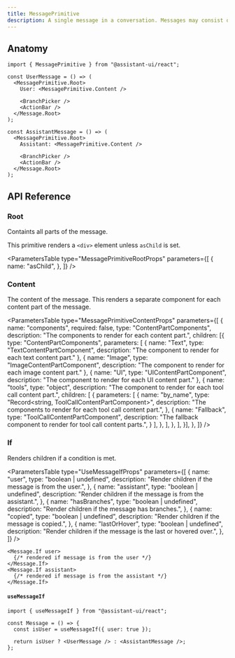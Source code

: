 ```yaml
---
title: MessagePrimitive
description: A single message in a conversation. Messages may consist of multiple parts.
---
```



## Anatomy

```tsx
import { MessagePrimitive } from "@assistant-ui/react";

const UserMessage = () => (
  <MessagePrimitive.Root>
    User: <MessagePrimitive.Content />

    <BranchPicker />
    <ActionBar />
  </Message.Root>
);

const AssistantMessage = () => (
  <MessagePrimitive.Root>
    Assistant: <MessagePrimitive.Content />

    <BranchPicker />
    <ActionBar />
  </Message.Root>
);
```

## API Reference

### Root

Containts all parts of the message.

This primitive renders a `<div>` element unless `asChild` is set.

<ParametersTable
  type="MessagePrimitiveRootProps"
  parameters={[
    {
      name: "asChild",
    },
  ]}
/>

### Content

The content of the message. This renders a separate component for each content part of the message.

<ParametersTable
  type="MessagePrimitiveContentProps"
  parameters={[
    {
      name: "components",
      required: false,
      type: "ContentPartComponents",
      description: "The components to render for each content part.",
      children: [{
        type: "ContentPartComponents",
        parameters: [
          {
            name: "Text",
            type: "TextContentPartComponent",
            description: "The component to render for each text content part."
          },
          {
            name: "Image",
            type: "ImageContentPartComponent",
            description: "The component to render for each image content part."
          },
          {
            name: "UI",
            type: "UIContentPartComponent",
            description: "The component to render for each UI content part."
          },
          {
            name: "tools",
            type: "object",
            description: "The component to render for each tool call content part.",
            children: [
              {
                parameters: [
                  {
                    name: "by_name",
                    type: "Record<string, ToolCallContentPartComponent>",
                    description: "The components to render for each tool call content part.",
                  },
                  {
                    name: "Fallback",
                    type: "ToolCallContentPartComponent",
                    description: "The fallback component to render for tool call content parts.",
                  }
                ],
              },
            ],
          },
        ],
      }],
    },
  ]}
/>

### If

Renders children if a condition is met.

<ParametersTable
  type="UseMessageIfProps"
  parameters={[
    {
      name: "user",
      type: "boolean | undefined",
      description: "Render children if the message is from the user.",
    },
    {
      name: "assistant",
      type: "boolean | undefined",
      description: "Render children if the message is from the assistant.",
    },
    {
      name: "hasBranches",
      type: "boolean | undefined",
      description: "Render children if the message has branches.",
    },
    {
      name: "copied",
      type: "boolean | undefined",
      description: "Render children if the message is copied.",
    },
    {
      name: "lastOrHover",
      type: "boolean | undefined",
      description: "Render children if the message is the last or hovered over.",
    },  
  ]}
/>

```tsx
<Message.If user>
  {/* rendered if message is from the user */}
</Message.If>
<Message.If assistant>
  {/* rendered if message is from the assistant */}
</Message.If>
```


#### `useMessageIf`

```tsx
import { useMessageIf } from "@assistant-ui/react";

const Message = () => {
  const isUser = useMessageIf({ user: true });

  return isUser ? <UserMessage /> : <AssistantMessage />;
};
```